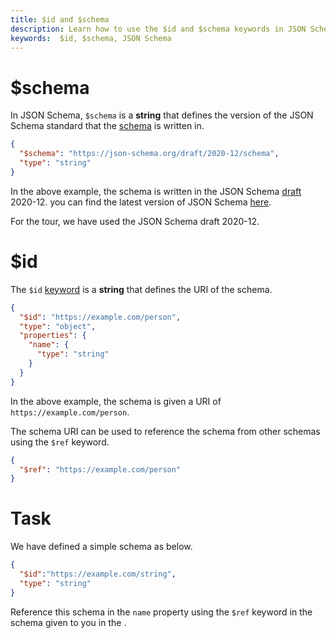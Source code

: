 ```yaml
---
title: $id and $schema
description: Learn how to use the $id and $schema keywords in JSON Schema
keywords:  $id, $schema, JSON Schema
---
```


# $schema 
In JSON Schema, `$schema` is a **string** that defines the version of the JSON Schema standard that the [schema](https://json-schema.org/learn/glossary#schema) is written in. 

```json
{
  "$schema": "https://json-schema.org/draft/2020-12/schema",
  "type": "string"
}
```
In the above example, the schema is written in the JSON Schema [draft](https://json-schema.org/learn/glossary#draft) 2020-12. you can find the latest version of JSON Schema [here](https://json-schema.org/specification-links).

For the tour, we have used the JSON Schema draft 2020-12.

# $id 

The `$id` [keyword](https://json-schema.org/learn/glossary#keyword) is a **string** that defines the URI of the schema. 

```json
{
  "$id": "https://example.com/person",
  "type": "object",
  "properties": {
    "name": {
      "type": "string"
    }
  }
}
```

In the above example, the schema is given a URI of `https://example.com/person`.

The schema URI can be used to reference the schema from other schemas using the `$ref` keyword.
```json
{
  "$ref": "https://example.com/person"
}
```

# Task

We have defined a simple schema as below. 

```json
{
  "$id":"https://example.com/string",
  "type": "string"
}
```
Reference this schema in the `name` property using the `$ref` keyword in the schema given to you in the <SideEditorLink/>.


